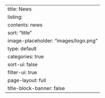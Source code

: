 ---
title: News
listing:
  contents: news
  sort: "title"
  image-placeholder: "images/logo.png"
  type: default
  categories: true
  sort-ui: false
  filter-ui: true
page-layout: full
title-block-banner: false
---